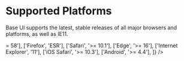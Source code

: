 <!--
Copyright (c) 2018 Uber Technologies, Inc.

This source code is licensed under the MIT license found in the
LICENSE file in the root directory of this source tree.
-->



# Supported Platforms

Base UI supports the latest, stable releases of all major browsers and platforms, as well as IE11.

<Table columns={['Browser', 'Supported version']} data={[
  ['Chrome', '>= 58'],
  ['Firefox', 'ESR'],
  ['Safari', '>= 10.1'],
  ['Edge', '>= 16'],
  ['Internet Explorer', '11'],
  ['iOS Safari', '>= 10.3'],
  ['Android', '>= 4.4'],
]} />
